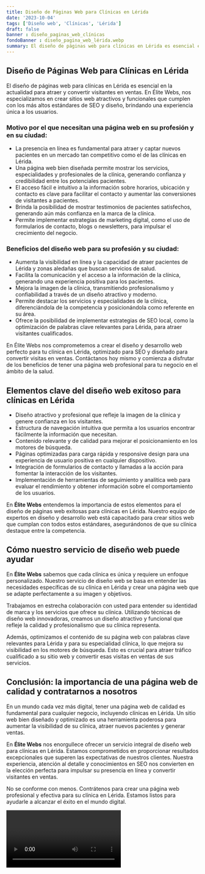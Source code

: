 ```yaml
---
title: Diseño de Páginas Web para Clínicas en Lérida
date: '2023-10-04'
tags: ['Diseño web', 'Clínicas', 'Lérida']
draft: false
banner : diseño_paginas_web_clínicas
fondoBanner : diseño_pagina_web_lérida.webp
summary: El diseño de páginas web para clínicas en Lérida es esencial en la actualidad para atraer y convertir visitantes en ventas. En Élite Webs, nos especializamos en crear sitios web atractivos y funcionales que cumplen con los más altos estándares de SEO y diseño, brindando una experiencia única a los usuarios.
---
```


## Diseño de Páginas Web para Clínicas en Lérida

El diseño de páginas web para clínicas en Lérida es esencial en la actualidad para atraer y convertir visitantes en ventas. En Élite Webs, nos especializamos en crear sitios web atractivos y funcionales que cumplen con los más altos estándares de SEO y diseño, brindando una experiencia única a los usuarios.

### Motivo por el que necesitan una página web en su profesión y en su ciudad:

- La presencia en línea es fundamental para atraer y captar nuevos pacientes en un mercado tan competitivo como el de las clínicas en Lérida.
- Una página web bien diseñada permite mostrar los servicios, especialidades y profesionales de la clínica, generando confianza y credibilidad entre los potenciales pacientes.
- El acceso fácil e intuitivo a la información sobre horarios, ubicación y contacto es clave para facilitar el contacto y aumentar las conversiones de visitantes a pacientes.
- Brinda la posibilidad de mostrar testimonios de pacientes satisfechos, generando aún más confianza en la marca de la clínica.
- Permite implementar estrategias de marketing digital, como el uso de formularios de contacto, blogs o newsletters, para impulsar el crecimiento del negocio.

### Beneficios del diseño web para su profesión y su ciudad:

- Aumenta la visibilidad en línea y la capacidad de atraer pacientes de Lérida y zonas aledañas que buscan servicios de salud.
- Facilita la comunicación y el acceso a la información de la clínica, generando una experiencia positiva para los pacientes.
- Mejora la imagen de la clínica, transmitiendo profesionalismo y confiabilidad a través de un diseño atractivo y moderno.
- Permite destacar los servicios y especialidades de la clínica, diferenciándola de la competencia y posicionándola como referente en su área.
- Ofrece la posibilidad de implementar estrategias de SEO local, como la optimización de palabras clave relevantes para Lérida, para atraer visitantes cualificados.

En Élite Webs nos comprometemos a crear el diseño y desarrollo web perfecto para tu clínica en Lérida, optimizado para SEO y diseñado para convertir visitas en ventas. Contáctanos hoy mismo y comienza a disfrutar de los beneficios de tener una página web profesional para tu negocio en el ámbito de la salud.

<GifSeo />

<Cta />

## Elementos clave del diseño web exitoso para clínicas en Lérida

- Diseño atractivo y profesional que refleje la imagen de la clínica y genere confianza en los visitantes.
- Estructura de navegación intuitiva que permita a los usuarios encontrar fácilmente la información que necesitan.
- Contenido relevante y de calidad para mejorar el posicionamiento en los motores de búsqueda.
- Páginas optimizadas para carga rápida y responsive design para una experiencia de usuario positiva en cualquier dispositivo.
- Integración de formularios de contacto y llamadas a la acción para fomentar la interacción de los visitantes.
- Implementación de herramientas de seguimiento y analítica web para evaluar el rendimiento y obtener información sobre el comportamiento de los usuarios.

En **Élite Webs** entendemos la importancia de estos elementos para el diseño de páginas web exitosas para clínicas en Lérida. Nuestro equipo de expertos en diseño y desarrollo web está capacitado para crear sitios web que cumplan con todos estos estándares, asegurándonos de que su clínica destaque entre la competencia.

## Cómo nuestro servicio de diseño web puede ayudar

En **Élite Webs** sabemos que cada clínica es única y requiere un enfoque personalizado. Nuestro servicio de diseño web se basa en entender las necesidades específicas de su clínica en Lérida y crear una página web que se adapte perfectamente a su imagen y objetivos.

Trabajamos en estrecha colaboración con usted para entender su identidad de marca y los servicios que ofrece su clínica. Utilizando técnicas de diseño web innovadoras, creamos un diseño atractivo y funcional que refleje la calidad y profesionalismo que su clínica representa.

Además, optimizamos el contenido de su página web con palabras clave relevantes para Lérida y para su especialidad clínica, lo que mejora su visibilidad en los motores de búsqueda. Esto es crucial para atraer tráfico cualificado a su sitio web y convertir esas visitas en ventas de sus servicios.

## Conclusión: la importancia de una página web de calidad y contratarnos a nosotros

En un mundo cada vez más digital, tener una página web de calidad es fundamental para cualquier negocio, incluyendo clínicas en Lérida. Un sitio web bien diseñado y optimizado es una herramienta poderosa para aumentar la visibilidad de su clínica, atraer nuevos pacientes y generar ventas.

En **Élite Webs** nos enorgullece ofrecer un servicio integral de diseño web para clínicas en Lérida. Estamos comprometidos en proporcionar resultados excepcionales que superen las expectativas de nuestros clientes. Nuestra experiencia, atención al detalle y conocimientos en SEO nos convierten en la elección perfecta para impulsar su presencia en línea y convertir visitantes en ventas.

No se conforme con menos. Contrátenos para crear una página web profesional y efectiva para su clínica en Lérida. Estamos listos para ayudarle a alcanzar el éxito en el mundo digital.

<Video />

<CtaBot job='Clínicas' city='Lérida'/>

<Gmaps query='Lérida+españa+maps' />